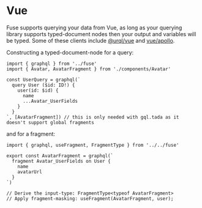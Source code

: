 # Vue

Fuse supports querying your data from Vue, as long as your querying library supports typed-document nodes then
your output and variables will be typed. Some of these clients include [@urql/vue](https://formidable.com/open-source/urql/docs/basics/vue) and
[vue/apollo](http://apollo.vuejs.org/).

Constructing a typed-document-node for a query:

```tsx
import { graphql } from '../fuse'
import { Avatar, AvatarFragment } from './components/Avatar'

const UserQuery = graphql(`
  query User ($id: ID!) {
    user(id: $id) {
      name
      ...Avatar_UserFields
    }
  }
`, [AvatarFragment]) // this is only needed with gql.tada as it doesn't support global fragments
```

and for a fragment:

```tsx
import { graphql, useFragment, FragmentType } from '../../fuse'

export const AvatarFragment = graphql(`
  fragment Avatar_UserFields on User {
    name
    avatarUrl
  }
`)

// Derive the input-type: FragmentType<typeof AvatarFragment>
// Apply fragment-masking: useFragment(AvatarFragment, user);
```
